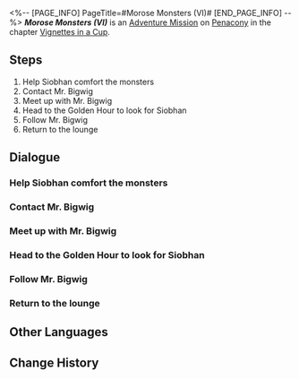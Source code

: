 <%-- [PAGE_INFO]
PageTitle=#Morose Monsters (VI)#
[END_PAGE_INFO] --%>
{{Stub|Dialogue.}}
{{Mission Infobox
|id            = 8021106
|title         = 
|image         = <!--Mission Morose Monsters (VI).png-->
|type          = Adventure
|event_name    = 
|chapter       = Vignettes in a Cup
|requirements  = [[Adventure Mission]] ''[[Morose Monsters (V)]]'' completed
|summary       = <!--official mission summary from Fate's Atlas-->
|characters    = Bloodhound Family Member; Mr. Bigwig; Trailblazer
|startLocation = [[Penacony]] - [[The Reverie (Dreamscape)]]
|world         = Penacony
|area          = The Reverie (Dreamscape)
|prev          = Morose Monsters (V)
|next          = 
|rewards       = Trailblaze EXP*200; Stellar Jade*30; Traveler's Guide*6; Lost Crystal*4; Credit*40,000
}}
'''''Morose Monsters (VI)''''' is an [[Adventure Mission]] on [[Penacony]] in the chapter [[Vignettes in a Cup]].

==Steps==
# Help Siobhan comfort the monsters
# Contact Mr. Bigwig
# Meet up with Mr. Bigwig
# Head to the Golden Hour to look for Siobhan
# Follow Mr. Bigwig
# Return to the lounge

<!--
==Gameplay Notes==

--><!--
==Trial Character==

-->
==Dialogue==
{{Stub Dialogue}}
===Help Siobhan comfort the monsters===
{{Mission Description|type=adventure|location=The Reverie (Dreamscape)|You have deterred the Bloodhound Family for now, but the monsters are also showing signs of emotional instability. The most important thing now is to help Siobhan regain their trust.}}
{{Dialogue Start}}
:{{tx}}
{{Dialogue End}}

===Contact Mr. Bigwig===
{{Mission Description|type=adventure|location=<!--to be added-->|update|Discuss what to do next with Mr. Bigwig.}}
{{Dialogue Start}}
:{{tx}}
{{Dialogue End}}

===Meet up with Mr. Bigwig===
{{Mission Description|type=adventure|location=Golden Hour|update|Call it a day as a drinksmith. It's time to meet Mr. Bigwig!}}
{{Dialogue Start}}
:{{tx}}
{{Dialogue End}}

===Head to the Golden Hour to look for Siobhan===
{{Mission Description|type=adventure|location=<!--to be added-->|update|Meet up with Mr. Bigwig to search for Siobhan. Start by searching for clues in the Golden Hour.}}
{{Dialogue Start}}
:{{tx}}
{{Dialogue End}}

===Follow Mr. Bigwig===
{{Mission Description|type=adventure|location=Golden Hour|update|Meet up with Mr. Bigwig to search for Siobhan. It seems like Bigwig has discovered something. Follow Mr. Bigwig.}}
{{Dialogue Start}}
:{{tx}}
{{Dialogue End}}

===Return to the lounge===
{{Mission Description|type=adventure|location=Golden Hour|update|You didn't expect to see Siobhan and Amiky. From their conversation, it seems like Siobhan has plans to return to The Family. Mr. Bigwig becomes despondent. It is time to break this news to the other monsters in the lounge.}}
{{Dialogue Start}}
:{{tx}}
{{Dialogue End}}

==Other Languages==
{{Other Languages
|en   = Morose Monsters (VI)
|zhs  = 忧伤的怪物们·其六
|zht  = 憂傷的怪物們•其六
|ja   = 悲しき化け物たち・6
|ko   = 우울한 몬스터들•6
|es   = Monstruos melancólicos&nbsp;VI
|fr   = Monstres moroses (VI)
|ru   = Опечаленные монстры VI
|th   = เหล่ามอนสเตอร์ที่เศร้าโศก 6
|vi   = Quái Vật Buồn 6
|de   = Melancholische Monster (Teil 6)
|id   = Para Monster yang Bersedih 6
|pt   = Monstros Taciturnos (VI)
}}

==Change History==
{{Change History|2.1}}
